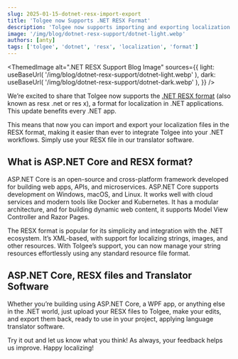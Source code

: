 ```yaml
---
slug: 2025-01-15-dotnet-resx-import-export
title: 'Tolgee now Supports .NET RESX Format'
description: 'Tolgee now supports importing and exporting localization data in the .NET RESX format.'
image: '/img/blog/dotnet-resx-support/dotnet-light.webp'
authors: [anty]
tags: ['tolgee', 'dotnet', 'resx', 'localization', 'format']
---
```



<ThemedImage
    alt=".NET RESX Support Blog Image"
    sources={{
        light: useBaseUrl(
            '/img/blog/dotnet-resx-support/dotnet-light.webp'
        ),
        dark: useBaseUrl(
            '/img/blog/dotnet-resx-support/dotnet-dark.webp'
        ),
    }}
/>


We’re excited to share that Tolgee now supports the [.NET RESX format](/platform/formats/dotnet_resx) (also known as resx .net or res x), a format for localization in .NET applications. This update benefits every .NET app.

<!--truncate-->

This means that now you can import and export your localization files in the RESX format, making it easier than ever to integrate Tolgee into your .NET workflows. Simply use your RESX file in our translator software.

## What is ASP.NET Core and RESX format?

ASP.NET Core is an open-source and cross-platform framework developed for building web apps, APIs, and microservices. ASP.NET Core supports development on Windows, macOS, and Linux. It works well with cloud services and modern tools like Docker and Kubernetes. It has a modular architecture, and for building dynamic web content, it supports  Model View Controller and Razor Pages.

The RESX format is popular for its simplicity and integration with the .NET ecosystem. It’s XML-based, with support for localizing strings, images, and other resources. With Tolgee’s support, you can now manage your string resources effortlessly using any standard resource file format.

## ASP.NET Core, RESX files and Translator Software

Whether you’re building using ASP.NET Core, a WPF app, or anything else in the .NET world, just upload your RESX files to Tolgee, make your edits, and export them back, ready to use in your project, applying language translator software.

Try it out and let us know what you think! As always, your feedback helps us improve. Happy localizing!
